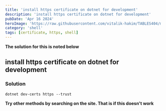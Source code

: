 ```yaml
---
title: 'install https certificate on dotnet for development'
description: 'install https certificate on dotnet for development'
pubDate: 'Apr 16 2024'
heroImage: 'https://raw.githubusercontent.com/vitalik-hakim/TABLES404/main/error_b/SHELL.jpg'
category: 'shell'
tags: [certificate, https, shell]
---
```


**The solution for this is noted below**

## install https certificate on dotnet for development

### Solution

```shell
dotnet dev-certs https --trust
```

**Try other methods by searching on the site. That is if this doesn't work**
